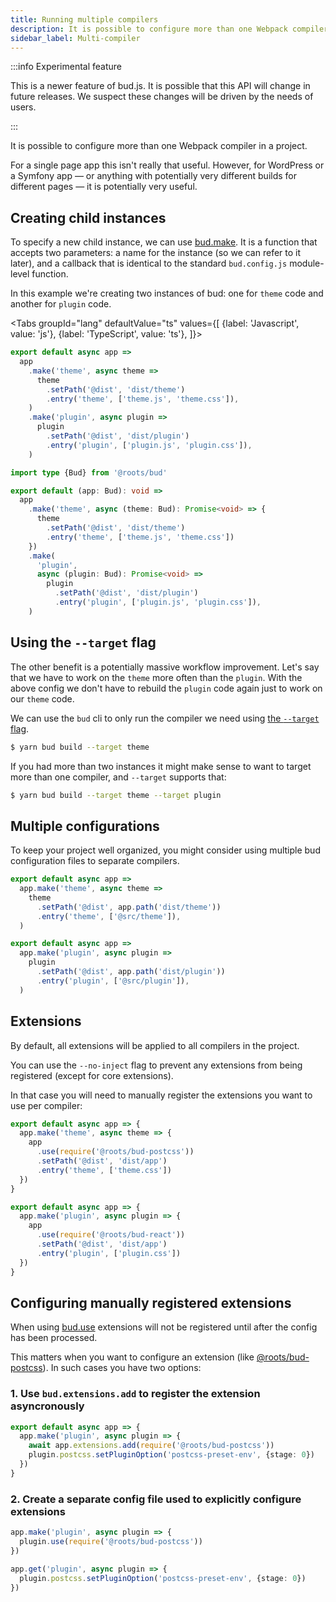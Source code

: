 ```yaml
---
title: Running multiple compilers
description: It is possible to configure more than one Webpack compiler from a single bud config.
sidebar_label: Multi-compiler
---
```



:::info Experimental feature

This is a newer feature of bud.js. It is possible that this API will change in future releases. We suspect these changes will
be driven by the needs of users.

:::

It is possible to configure more than one Webpack compiler in a project.

For a single page app this isn't really that useful. However, for WordPress or a Symfony app &mdash; or anything with potentially
very different builds for different pages &mdash; it is potentially very useful.

## Creating child instances

To specify a new child instance, we can use [bud.make](/docs/bud.make). It is a function that accepts two parameters: a name for the instance
(so we can refer to it later), and a callback that is identical to the standard `bud.config.js` module-level function.

In this example we're creating two instances of bud: one for `theme` code and another for `plugin` code.

<Tabs
  groupId="lang"
  defaultValue="ts"
  values={[
    {label: 'Javascript', value: 'js'},
    {label: 'TypeScript', value: 'ts'},
  ]}>
  <TabItem value="js">

```js title="bud.config.mjs"
export default async app =>
  app
    .make('theme', async theme =>
      theme
        .setPath('@dist', 'dist/theme')
        .entry('theme', ['theme.js', 'theme.css']),
    )
    .make('plugin', async plugin =>
      plugin
        .setPath('@dist', 'dist/plugin')
        .entry('plugin', ['plugin.js', 'plugin.css']),
    )
```

  </TabItem>
  <TabItem value="ts">

```ts title='bud.config.mts'
import type {Bud} from '@roots/bud'

export default (app: Bud): void =>
  app
    .make('theme', async (theme: Bud): Promise<void> => {
      theme
        .setPath('@dist', 'dist/theme')
        .entry('theme', ['theme.js', 'theme.css'])
    })
    .make(
      'plugin',
      async (plugin: Bud): Promise<void> =>
        plugin
          .setPath('@dist', 'dist/plugin')
          .entry('plugin', ['plugin.js', 'plugin.css']),
    )
```

  </TabItem>
</Tabs>

## Using the `--target` flag

The other benefit is a potentially massive workflow improvement. Let's say that we have to work on the `theme` more often than the `plugin`.
With the above config we don't have to rebuild the `plugin` code again just to work on our `theme` code.

We can use the `bud` cli to only run the compiler we need using [the `--target` flag](/guides/cli/build).

```sh
$ yarn bud build --target theme
```

If you had more than two instances it might make sense to want to target more than one compiler, and `--target` supports that:

```sh
$ yarn bud build --target theme --target plugin
```

## Multiple configurations

To keep your project well organized, you might consider using multiple bud configuration files to separate compilers.

```ts title='bud.config.theme.mjs'
export default async app =>
  app.make('theme', async theme =>
    theme
      .setPath('@dist', app.path('dist/theme'))
      .entry('theme', ['@src/theme']),
  )
```

```ts title='bud.config.plugin.mjs'
export default async app =>
  app.make('plugin', async plugin =>
    plugin
      .setPath('@dist', app.path('dist/plugin'))
      .entry('plugin', ['@src/plugin']),
  )
```

## Extensions

By default, all extensions will be applied to all compilers in the project.

You can use the `--no-inject` flag to prevent any extensions from being registered (except for core extensions).

In that case you will need to manually register the extensions you want to use per compiler:

```ts title='bud.config.compiler-a.mjs'
export default async app => {
  app.make('theme', async theme => {
    app
      .use(require('@roots/bud-postcss'))
      .setPath('@dist', 'dist/app')
      .entry('theme', ['theme.css'])
  })
}
```

```ts title='bud.config.compiler-b.mjs'
export default async app => {
  app.make('plugin', async plugin => {
    app
      .use(require('@roots/bud-react'))
      .setPath('@dist', 'dist/app')
      .entry('plugin', ['plugin.css'])
  })
}
```

## Configuring manually registered extensions

When using [bud.use](/docs/bud.use) extensions will not be registered until after the config has been processed.

This matters when you want to configure an extension (like [@roots/bud-postcss](/extensions/bud-postcss)). In such cases you have two options:

### 1. Use `bud.extensions.add` to register the extension asyncronously

```ts title='bud.config.extensions.mjs'
export default async app => {
  app.make('plugin', async plugin => {
    await app.extensions.add(require('@roots/bud-postcss'))
    plugin.postcss.setPluginOption('postcss-preset-env', {stage: 0})
  })
}
```

### 2. Create a separate config file used to explicitly configure extensions

```ts title='bud.config.plugin.mjs'
app.make('plugin', async plugin => {
  plugin.use(require('@roots/bud-postcss'))
})
```

```ts title='bud.config.extensions.mjs'
app.get('plugin', async plugin => {
  plugin.postcss.setPluginOption('postcss-preset-env', {stage: 0})
})
```
